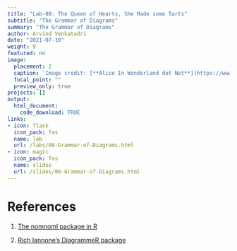 ```yaml
---
title: "Lab-08: The Queen of Hearts, She Made some Tarts"
subtitle: "The Grammar of Diagrams"
summary: "The Grammar of Diagrams"
author: Arvind Venkatadri
date: "2021-07-10"
weight: 9
featured: no
image:
  placement: 2
  caption: 'Image credit: [**Alice In Wonderland dot Net**](https://www.alice-in-wonderland.net/)'
  focal_point: ""
  preview_only: true
projects: []
output: 
  html_document:
    code_download: TRUE
links:
- icon: flask
  icon_pack: fas
  name: lab
  url: /labs/08-Grammar-of-Diagrams.html
- icon: magic
  icon_pack: fas
  name: slides
  url: /slides/08-Grammar-of-Diagrams.html
---
```

# References

1. [The nomnoml package in R](https://nomnoml.com)

2. [ Rich Iannone's DiagrammeR package](https://rich-iannone.github.io/DiagrammeR/graphviz_and_mermaid.html)

